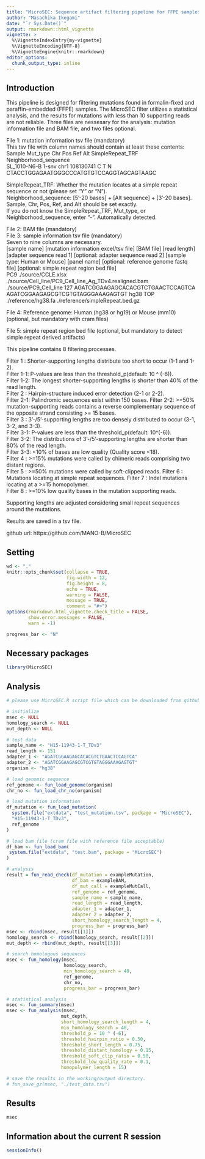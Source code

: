 ```yaml
---
title: "MicroSEC: Sequence artifact filtering pipeline for FFPE samples"
author: "Masachika Ikegami"
date: "`r Sys.Date()`"
output: rmarkdown::html_vignette
vignette: >
  %\VignetteIndexEntry{my-vignette}
  %\VignetteEncoding{UTF-8}
  %\VignetteEngine{knitr::rmarkdown}
editor_options: 
  chunk_output_type: inline
---
```


## Introduction
This pipeline is designed for filtering mutations found in formalin-fixed and 
paraffin-embedded (FFPE) samples. The MicroSEC filter utilizes a statistical 
analysis, and the results for mutations with less than 10 supporting reads are 
not reliable. Three files are nessesary for the analysis: mutation information 
file and BAM file, and two files optional.  
  
File 1: mutation information tsv file (mandatory)  
This tsv file with column names should contain at least these contents:  
       Sample Mut_type  Chr        Pos Ref Alt SimpleRepeat_TRF
       Neighborhood_sequence  
 SL_1010-N6-B    1-snv chr1  108130741   C   T                N
 CTACCTGGAGAATGGGCCCATGTGTCCAGGTAGCAGTAAGC  
  
SimpleRepeat_TRF: Whether the mutation locates at a simple repeat sequence or 
not (please set "Y" or "N").  
Neighborhood_sequence: [5'-20 bases] + [Alt sequence] + [3'-20 bases].  
Sample, Chr, Pos, Ref, and Alt should be set exactly.  
If you do not know the SimpleRepeat_TRF, Mut_type, or Neighborhood_sequence, 
enter "-". Automatically detected.  
  
File 2: BAM file (mandatory)  
File 3: sample information tsv file (mandatory)  
Seven to nine columns are necessary.  
[sample name] [mutation information excel/tsv file] [BAM file] [read length] 
[adapter sequence read 1] [optional: adapter sequence read 2] 
[sample type: Human or Mouse] [panel name] 
[optional: reference genome fastq file] 
[optional: simple repeat region bed file]  
PC9	./source/CCLE.xlsx ./source/Cell_line/PC9_Cell_line_Ag_TDv4.realigned.bam 
./source/PC9_Cell_line 127 
AGATCGGAAGAGCACACGTCTGAACTCCAGTCA AGATCGGAAGAGCGTCGTGTAGGGAAAGAGTGT hg38 
TOP ./reference/hg38.fa ./reference/simpleRepeat.bed.gz  
  
File 4: Reference genome: Human (hg38 or hg19) or Mouse (mm10) 
(optional, but mandatory with cram files)  

File 5: simple repeat region bed file 
(optional, but mandatory to detect simple repeat derived artifacts)  
  
This pipeline contains 8 filtering processes.  
  
Filter 1  : Shorter-supporting lengths distribute too short to occur 
(1-1 and 1-2).  
Filter 1-1: P-values are less than the threshold_p(default: 10 ^ (-6)).  
Filter 1-2: The longest shorter-supporting lengths is shorter than 40% of the 
read length.  
Filter 2  : Hairpin-structure induced error detection (2-1 or 2-2).  
Filter 2-1: Palindromic sequences exist within 150 bases. 
Filter 2-2: >=50% mutation-supporting reads contains a reverse complementary 
sequence of the opposite strand consisting >= 15 bases.  
Filter 3  : 3’-/5’-supporting lengths are too densely distributed to occur 
(3-1, 3-2, and 3-3).  
Filter 3-1: P-values are less than the threshold_p(default: 10^(-6)).  
Filter 3-2: The distributions of 3’-/5’-supporting lengths are shorter than 80% 
of the read length.  
Filter 3-3: <10% of bases are low quality (Quality score <18).  
Filter 4  : >=15% mutations were called by chimeric reads comprising two 
distant regions.  
Filter 5  : >=50% mutations were called by soft-clipped reads.
Filter 6  : Mutations locating at simple repeat sequences.
Filter 7  : Indel mutations locating at a >=15 homopolymer.  
Filter 8  : >=10% low quality bases in the mutation supporting reads.  

Supporting lengths are adjusted considering small repeat sequences around the 
mutations.  
  
Results are saved in a tsv file.  

github url: https://github.com/MANO-B/MicroSEC  
  
## Setting
```r
wd <- "."
knitr::opts_chunk$set(collapse = TRUE,
                      fig.width = 12,
                      fig.height = 8,
                      echo = TRUE,
                      warning = FALSE,
                      message = TRUE,
                      comment = "#>")
options(rmarkdown.html_vignette.check_title = FALSE,
        show.error.messages = FALSE,
        warn = -1)

progress_bar <- "N"
```

## Necessary packages
```r
library(MicroSEC)
```

## Analysis
```r
# please use MicroSEC.R script file which can be downloaded from github website.

# initialize
msec <- NULL
homology_search <- NULL
mut_depth <- NULL

# test data
sample_name <- "H15-11943-1-T_TDv3"
read_length <- 151
adapter_1 <- "AGATCGGAAGAGCACACGTCTGAACTCCAGTCA"
adapter_2 <- "AGATCGGAAGAGCGTCGTGTAGGGAAAGAGTGT"
organism <- "hg38"

# load genomic sequence
ref_genome <- fun_load_genome(organism)
chr_no <- fun_load_chr_no(organism)

# load mutation information
df_mutation <- fun_load_mutation(
  system.file("extdata", "test_mutation.tsv", package = "MicroSEC"),
  "H15-11943-1-T_TDv3",
  ref_genome
)

# load bam file (cram file with reference file acceptable)
df_bam <- fun_load_bam(
 system.file("extdata", "test.bam", package = "MicroSEC")
)

# analysis
result = fun_read_check(df_mutation = exampleMutation,
                        df_bam = exampleBAM,
                        df_mut_call = exampleMutCall,
                        ref_genome = ref_genome,
                        sample_name = sample_name,
                        read_length = read_length,
                        adapter_1 = adapter_1,
                        adapter_2 = adapter_2,
                        short_homology_search_length = 4,
                        progress_bar = progress_bar)
msec <- rbind(msec, result[[1]])
homology_search <- rbind(homology_search, result[[2]])
mut_depth <- rbind(mut_depth, result[[3]])

# search homologous sequences
msec <- fun_homology(msec,
                     homology_search,
                     min_homology_search = 40,
                     ref_genome,
                     chr_no,
                     progress_bar = progress_bar)

# statistical analysis
msec <- fun_summary(msec)
msec <- fun_analysis(msec,
                    mut_depth,
                    short_homology_search_length = 4,
                    min_homology_search = 40,
                    threshold_p = 10 ^ (-6),
                    threshold_hairpin_ratio = 0.50,
                    threshold_short_length = 0.75,
                    threshold_distant_homology = 0.15,
                    threshold_soft_clip_ratio = 0.50,
                    threshold_low_quality_rate = 0.1,
                    homopolymer_length = 15)

# save the results in the working/output directory.
# fun_save_gz(msec, "./test_data.tsv")
```

## Results
```r
msec
```

## Information about the current R session
```r
sessionInfo()
```

